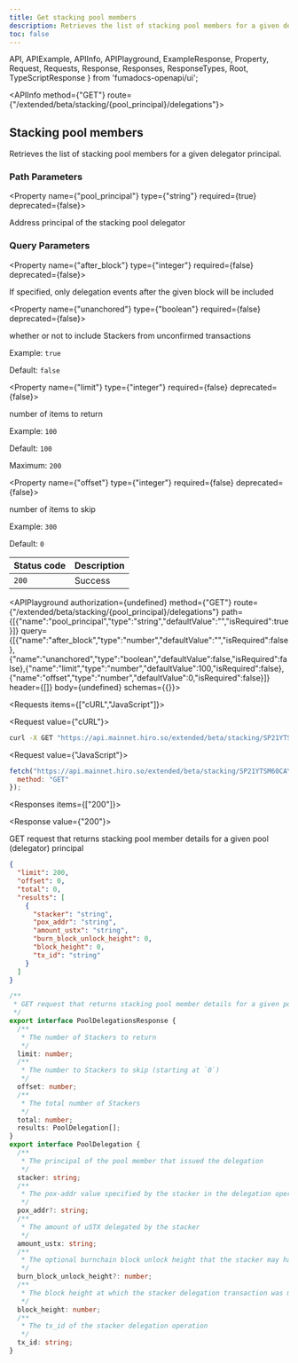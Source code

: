 ```yaml
---
title: Get stacking pool members
description: Retrieves the list of stacking pool members for a given delegator principal.
toc: false
---
```


  API,
  APIExample,
  APIInfo,
  APIPlayground,
  ExampleResponse,
  Property,
  Request,
  Requests,
  Response,
  Responses,
  ResponseTypes,
  Root,
  TypeScriptResponse
} from 'fumadocs-openapi/ui';

<Root>

<API>

<APIInfo method={"GET"} route={"/extended/beta/stacking/{pool_principal}/delegations"}>

## Stacking pool members

Retrieves the list of stacking pool members for a given delegator principal.

### Path Parameters

<Property name={"pool_principal"} type={"string"} required={true} deprecated={false}>

Address principal of the stacking pool delegator

</Property>

### Query Parameters

<Property name={"after_block"} type={"integer"} required={false} deprecated={false}>

If specified, only delegation events after the given block will be included

</Property>

<Property name={"unanchored"} type={"boolean"} required={false} deprecated={false}>

whether or not to include Stackers from unconfirmed transactions

<span>Example: `true`</span>

<span>Default: `false`</span>

</Property>

<Property name={"limit"} type={"integer"} required={false} deprecated={false}>

number of items to return

<span>Example: `100`</span>

<span>Default: `100`</span>

<span>Maximum: `200`</span>

</Property>

<Property name={"offset"} type={"integer"} required={false} deprecated={false}>

number of items to skip

<span>Example: `300`</span>

<span>Default: `0`</span>

</Property>

| Status code | Description |
| :------ | :------ |
| `200` | Success |

<APIPlayground authorization={undefined} method={"GET"} route={"/extended/beta/stacking/{pool_principal}/delegations"} path={[{"name":"pool_principal","type":"string","defaultValue":"","isRequired":true}]} query={[{"name":"after_block","type":"number","defaultValue":"","isRequired":false},{"name":"unanchored","type":"boolean","defaultValue":false,"isRequired":false},{"name":"limit","type":"number","defaultValue":100,"isRequired":false},{"name":"offset","type":"number","defaultValue":0,"isRequired":false}]} header={[]} body={undefined} schemas={{}}>

</APIPlayground>

</APIInfo>

<APIExample>

<Requests items={["cURL","JavaScript"]}>

<Request value={"cURL"}>

```bash
curl -X GET "https://api.mainnet.hiro.so/extended/beta/stacking/SP21YTSM60CAY6D011EZVEVNKXVW8FVZE198XEFFP/delegations?after_block=0&unanchored=true&limit=100&offset=300"
```

</Request>

<Request value={"JavaScript"}>

```js
fetch("https://api.mainnet.hiro.so/extended/beta/stacking/SP21YTSM60CAY6D011EZVEVNKXVW8FVZE198XEFFP/delegations?after_block=0&unanchored=true&limit=100&offset=300", {
  method: "GET"
});
```

</Request>

</Requests>

<Responses items={["200"]}>

<Response value={"200"}>

GET request that returns stacking pool member details for a given pool (delegator) principal

<ResponseTypes>

<ExampleResponse>

```json
{
  "limit": 200,
  "offset": 0,
  "total": 0,
  "results": [
    {
      "stacker": "string",
      "pox_addr": "string",
      "amount_ustx": "string",
      "burn_block_unlock_height": 0,
      "block_height": 0,
      "tx_id": "string"
    }
  ]
}
```

</ExampleResponse>

<TypeScriptResponse>

```ts
/**
 * GET request that returns stacking pool member details for a given pool (delegator) principal
 */
export interface PoolDelegationsResponse {
  /**
   * The number of Stackers to return
   */
  limit: number;
  /**
   * The number to Stackers to skip (starting at `0`)
   */
  offset: number;
  /**
   * The total number of Stackers
   */
  total: number;
  results: PoolDelegation[];
}
export interface PoolDelegation {
  /**
   * The principal of the pool member that issued the delegation
   */
  stacker: string;
  /**
   * The pox-addr value specified by the stacker in the delegation operation
   */
  pox_addr?: string;
  /**
   * The amount of uSTX delegated by the stacker
   */
  amount_ustx: string;
  /**
   * The optional burnchain block unlock height that the stacker may have specified
   */
  burn_block_unlock_height?: number;
  /**
   * The block height at which the stacker delegation transaction was mined at
   */
  block_height: number;
  /**
   * The tx_id of the stacker delegation operation
   */
  tx_id: string;
}
```

</TypeScriptResponse>

</ResponseTypes>

</Response>

</Responses>

</APIExample>

</API>

</Root>
